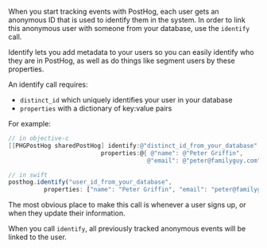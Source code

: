 When you start tracking events with PostHog, each user gets an anonymous ID that is used to identify them in the system.
In order to link this anonymous user with someone from your database, use the `identify` call. 

Identify lets you add metadata to your users so you can easily identify who they are in PostHog, as well as do things 
like segment users by these properties.

An identify call requires:

* `distinct_id` which uniquely identifies your user in your database
* `properties` with a dictionary of key:value pairs

For example:

```objectivec
// in objective-c
[[PHGPostHog sharedPostHog] identify:@"distinct_id_from_your_database"
                          properties:@{ @"name": @"Peter Griffin",
                                       @"email": @"peter@familyguy.com" }];
```

```js
// in swift
posthog.identify("user_id_from_your_database", 
          properties: ["name": "Peter Griffin", "email": "peter@familyguy.com"])
```

The most obvious place to make this call is whenever a user signs up, or when they update their information.

When you call `identify`, all previously tracked anonymous events will be linked to the user.